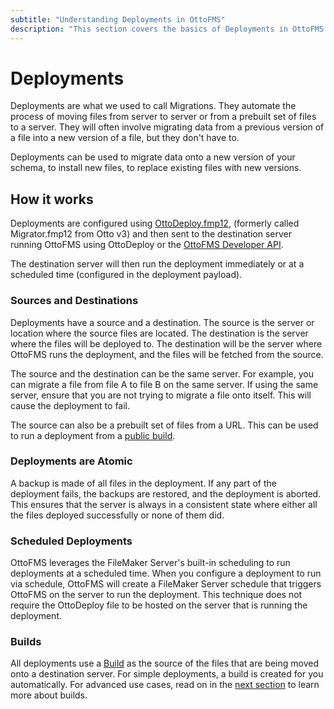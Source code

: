 ```yaml
---
subtitle: "Understanding Deployments in OttoFMS"
description: "This section covers the basics of Deployments in OttoFMS. They are a key part of how automated data migrations and other deployment types work with OttoFMS and FileMaker Server"
---
```


# Deployments

Deployments are what we used to call Migrations. They automate the process of moving files from server to server or from a prebuilt set of files to a server. They will often involve migrating data from a previous version of a file into a new version of a file, but they don't have to.

Deployments can be used to migrate data onto a new version of your schema, to install new files, to replace existing files with new versions.

## How it works

Deployments are configured using [OttoDeploy.fmp12](/ottodeploy), (formerly called Migrator.fmp12 from Otto v3) and then sent to the destination server running OttoFMS using OttoDeploy or the [OttoFMS Developer API](/apidoc).

The destination server will then run the deployment immediately or at a scheduled time (configured in the deployment payload).

### Sources and Destinations

Deployments have a source and a destination. The source is the server or location where the source files are located. The destination is the server where the files will be deployed to. The destination will be the server where OttoFMS runs the deployment, and the files will be fetched from the source.

The source and the destination can be the same server. For example, you can migrate a file from file A to file B on the same server. If using the same server, ensure that you are not trying to migrate a file onto itself. This will cause the deployment to fail.

The source can also be a prebuilt set of files from a URL. This can be used to run a deployment from a [public build](/concepts/public-builds).

### Deployments are Atomic

A backup is made of all files in the deployment. If any part of the deployment fails, the backups are restored, and the deployment is aborted. This ensures that the server is always in a consistent state where either all the files deployed successfully or none of them did.

### Scheduled Deployments

OttoFMS leverages the FileMaker Server's built-in scheduling to run deployments at a scheduled time. When you configure a deployment to run via schedule, OttoFMS will create a FileMaker Server schedule that triggers OttoFMS on the server to run the deployment. This technique does not require the OttoDeploy file to be hosted on the server that is running the deployment.

### Builds

All deployments use a [Build](/concepts/builds) as the source of the files that are being moved onto a destination server. For simple deployments, a build is created for you automatically. For advanced use cases, read on in the [next section](/concepts/builds) to learn more about builds.
